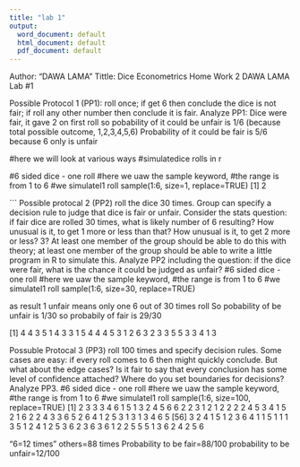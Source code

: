 ---
title: "lab 1"
output:
  word_document: default
  html_document: default
  pdf_document: default
---
Author: "DAWA LAMA"
Tittle: Dice 
Econometrics Home Work 2
DAWA LAMA
Lab #1


Possible Protocol 1 (PP1): 
roll once; if get 6 then conclude the dice is not fair; if roll any other number then conclude it is fair. 
Analyze PP1: Dice were fair, it gave 2 on first roll 
so pobability of it could be unfair is 1/6 (because total possible outcome, 1,2,3,4,5,6)
Probability of it could be fair is 5/6 because 6 only is unfair

#here we will look at various ways
#simulatedice rolls in r

#6 sided dice - one roll
#here we uaw the sample keyword,
#the range is from 1 to 6
#we simulateI1 roll
sample(1:6, size=1, replace=TRUE)
[1] 2


```
Possible protocal 2 (PP2)
roll the dice 30 times. Group can specify a decision rule to judge that dice is fair or unfair. Consider the stats question: if fair dice are rolled 30 times, what is likely number of 6 resulting? How unusual is it, to get 1 more or less than that? How unusual is it, to get 2 more or less? 3? At least one member of the group should be able to do this with theory; at least one member of the group should be able to write a little program in R to simulate this. Analyze PP2 including the question: if the dice were fair, what is the chance it could be judged as unfair?
#6 sided dice - one roll
#here we uaw the sample keyword,
#the range is from 1 to 6
#we simulateI1 roll
sample(1:6, size=30, replace=TRUE)

as result 1 unfair means only one 6 out of 30 times roll
So pobability of be unfair is 1/30
so probabily of fair is 29/30

 [1] 4 4 3 5 1 4 3 3 1 5 4 4 4 5 3 1 2 6 3 2 3 3 5 5 3 3 4 1 3 

Possuble Protocal 3 (PP3)
roll 100 times and specify decision rules. Some cases are easy: if every roll comes to 6 then might quickly conclude. But what about the edge cases? Is it fair to say that every conclusion has some level of confidence attached? Where do you set boundaries for decisions? Analyze PP3.
#6 sided dice - one roll
#here we uaw the sample keyword,
#the range is from 1 to 6
#we simulateI1 roll
sample(1:6, size=100, replace=TRUE)
[1] 2 3 3 3 4 6 1 5 1 3 2 4 5 6 6 2 2 3 1 2 1 2 2 2 2 4 5 3 4 1 5 2 1 6 2 2 4 3 3 6 5 2 6 4 1 2 5 3 1 3 1 3 4 6 5
 [56] 3 2 4 1 5 1 2 3 6 4 1 1 5 1 1 1 3 5 1 2 4 1 2 5 3 6 2 3 6 3 6 1 2 2 5 5 5 1 3 6 2 4 2 5 6
 
 "6=12 times"
 others=88 times
 Probability to be fair=88/100
 probability to be unfair=12/100
 
 
